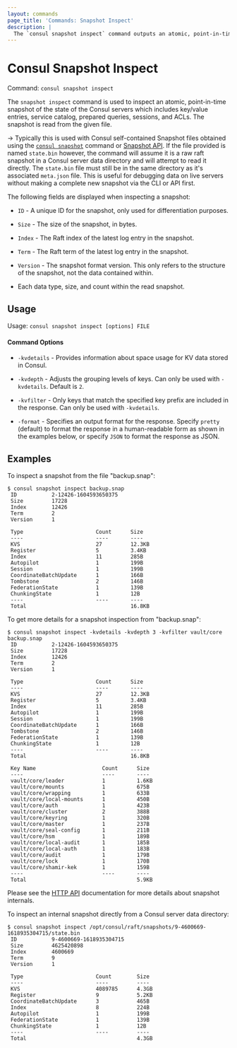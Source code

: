 ```yaml
---
layout: commands
page_title: 'Commands: Snapshot Inspect'
description: |
  The `consul snapshot inspect` command outputs an atomic, point-in-time snapshot of the state of the Consul servers. Output includes key/value entries, registered services in the catalog, prepared queries, sessions, and ACLs.
---
```


# Consul Snapshot Inspect

Command: `consul snapshot inspect`

The `snapshot inspect` command is used to inspect an atomic, point-in-time
snapshot of the state of the Consul servers which includes key/value entries,
service catalog, prepared queries, sessions, and ACLs. The snapshot is read
from the given file.

-> Typically this is used with Consul self-contained Snapshot files obtained
using the [`consul snapshot`](/consul/commands/snapshot) command or [Snapshot
API](/consul/api-docs/snapshot#generate-snapshot). If the file provided is named
`state.bin` however, the command will assume it is a raw raft snapshot in a
Consul server data directory and will attempt to read it directly. The
`state.bin` file must still be in the same directory as it's associated
`meta.json` file. This is useful for debugging data on live servers without
making a complete new snapshot via the CLI or API first.

The following fields are displayed when inspecting a snapshot:

- `ID` - A unique ID for the snapshot, only used for differentiation purposes.

- `Size` - The size of the snapshot, in bytes.

- `Index` - The Raft index of the latest log entry in the snapshot.

- `Term` - The Raft term of the latest log entry in the snapshot.

- `Version` - The snapshot format version. This only refers to the structure of
  the snapshot, not the data contained within.

- Each data type, size, and count within the read snapshot.

## Usage

Usage: `consul snapshot inspect [options] FILE`

#### Command Options

- `-kvdetails` - Provides information about space usage for KV data stored in Consul.

- `-kvdepth` - Adjusts the grouping levels of keys.
  Can only be used with `-kvdetails`.
  Default is `2`.

- `-kvfilter` - Only keys that match the specified key prefix
  are included in the response.
  Can only be used with `-kvdetails`.

- `-format` - Specifies an output format for the response.
  Specify `pretty` (default) to format the response in a human-readable form
  as shown in the examples below,
  or specify `JSON` to format the response as JSON.

## Examples

To inspect a snapshot from the file "backup.snap":

```shell-session
$ consul snapshot inspect backup.snap
 ID           2-12426-1604593650375
 Size         17228
 Index        12426
 Term         2
 Version      1

 Type                       Count      Size
 ----                       ----       ----
 KVS                        27         12.3KB
 Register                   5          3.4KB
 Index                      11         285B
 Autopilot                  1          199B
 Session                    1          199B
 CoordinateBatchUpdate      1          166B
 Tombstone                  2          146B
 FederationState            1          139B
 ChunkingState              1          12B
 ----                       ----       ----
 Total                                 16.8KB
```

To get more details for a snapshot inspection from "backup.snap":

```shell-session
$ consul snapshot inspect -kvdetails -kvdepth 3 -kvfilter vault/core backup.snap
 ID           2-12426-1604593650375
 Size         17228
 Index        12426
 Term         2
 Version      1

 Type                       Count      Size
 ----                       ----       ----
 KVS                        27         12.3KB
 Register                   5          3.4KB
 Index                      11         285B
 Autopilot                  1          199B
 Session                    1          199B
 CoordinateBatchUpdate      1          166B
 Tombstone                  2          146B
 FederationState            1          139B
 ChunkingState              1          12B
 ----                       ----       ----
 Total                                 16.8KB

 Key Name                     Count      Size
 ----                         ----       ----
 vault/core/leader            1          1.6KB
 vault/core/mounts            1          675B
 vault/core/wrapping          1          633B
 vault/core/local-mounts      1          450B
 vault/core/auth              1          423B
 vault/core/cluster           2          388B
 vault/core/keyring           1          320B
 vault/core/master            1          237B
 vault/core/seal-config       1          211B
 vault/core/hsm               1          189B
 vault/core/local-audit       1          185B
 vault/core/local-auth        1          183B
 vault/core/audit             1          179B
 vault/core/lock              1          170B
 vault/core/shamir-kek        1          159B
 ----                         ----       ----
 Total                                   5.9KB
```

Please see the [HTTP API](/consul/api-docs/snapshot) documentation for
more details about snapshot internals.

To inspect an internal snapshot directly from a Consul server data directory:

```shell-session
$ consul snapshot inspect /opt/consul/raft/snapshots/9-4600669-1618935304715/state.bin
 ID           9-4600669-1618935304715
 Size         4625420898
 Index        4600669
 Term         9
 Version      1

 Type                       Count        Size
 ----                       ----         ----
 KVS                        4089785      4.3GB
 Register                   9            5.2KB
 CoordinateBatchUpdate      3            465B
 Index                      8            224B
 Autopilot                  1            199B
 FederationState            1            139B
 ChunkingState              1            12B
 ----                       ----         ----
 Total                                   4.3GB
```
